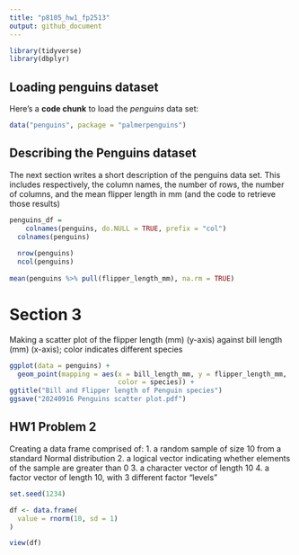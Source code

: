 ```yaml
---
title: "p8105_hw1_fp2513"
output: github_document
---
```


```r
library(tidyverse)
library(dbplyr)
```

## Loading penguins dataset

Here's a **code chunk** to load the _penguins_ data set:

```r
data("penguins", package = "palmerpenguins")

```

## Describing the Penguins dataset

The next section writes a short description of the penguins data set. This includes respectively, the column names, the number of rows, the number of columns, and the mean flipper length in mm (and the code to retrieve those results)

```r
penguins_df = 
    colnames(penguins, do.NULL = TRUE, prefix = "col")
  colnames(penguins)
  
  nrow(penguins) 
  ncol(penguins) 
  
mean(penguins %>% pull(flipper_length_mm), na.rm = TRUE)

```

# Section 3

Making a scatter plot of the flipper length (mm) (y-axis) against bill length 
(mm) (x-axis); color indicates different species

```r
ggplot(data = penguins) + 
  geom_point(mapping = aes(x = bill_length_mm, y = flipper_length_mm, 
                           color = species)) +
ggtitle("Bill and Flipper length of Penguin species")
ggsave("20240916 Penguins scatter plot.pdf")
```

## HW1 Problem 2

Creating a data frame comprised of:
1. a random sample of size 10 from a standard Normal distribution
2. a logical vector indicating whether elements of the sample are greater than 0
3. a character vector of length 10
4. a factor vector of length 10, with 3 different factor “levels”

```r
set.seed(1234)

df <- data.frame(
  value = rnorm(10, sd = 1)
)

view(df)
```

